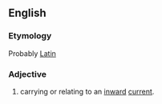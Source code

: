 ==English==
===Etymology===
Probably [[Latin]]

===Adjective===
{{en-adj|-}}
#carrying or relating to an [[inward]] [[current]].